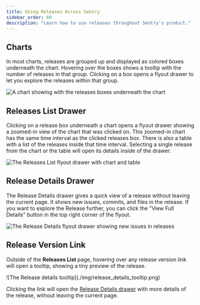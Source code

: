 ```yaml
---
title: Using Releases Across Sentry
sidebar_order: 60
description: "Learn how to use releases throughout Sentry's product."
---
```


## Charts

In most charts, releases are grouped up and displayed as colored boxes underneath the chart. Hovering over the boxes shows a tooltip with the number of releases in that group. Clicking on a box opens a flyout drawer to let you explore the releases within that group.

![A chart showing with the releases boxes underneath the chart](./img/charts_with_releases.png)

## Releases List Drawer

Clicking on a release box underneath a chart opens a flyout drawer showing a zoomed-in view of the chart that was clicked on. This zoomed-in chart has the same time interval as the clicked releases box. There is also a table with a list of the releases inside that time interval. Selecting a single release from the chart or the table will open its details inside of the drawer.

![The Releases List flyout drawer with chart and table](./img/releases_list_flyout_drawer.png)

## Release Details Drawer

The Release Details drawer gives a quick view of a release without leaving the current page. It shows new issues, commits, and files in the release. If you want to explore the Release further, you can click the "View Full Details" button in the top right corner of the flyout.

![The Release Details flyout drawer showing new issues in releases](./img/release_details_flyout_drawer.png)

## Release Version Link

Outside of the **Releases List** page, hovering over any release version link will open a tooltip, showing a tiny preview of the release.

<div style={{width: "309px", height: "220px"}}>
![The Release details tooltip](./img/release_details_tooltip.png)
</div>

Clicking the link will open the [Release Details drawer](#release-details-drawer) with more details of the release, without leaving the current page.
